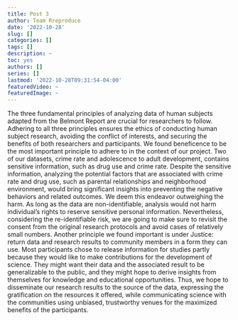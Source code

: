 ```yaml
---
title: Post 3
author: Team Rreproduce
date: '2022-10-28'
slug: []
categories: []
tags: []
description: ~
toc: yes
authors: []
series: []
lastmod: '2022-10-28T09:31:54-04:00'
featuredVideo: ~
featuredImage: ~
---
```

The three fundamental principles of analyzing data of human subjects adapted from the Belmont Report are crucial for researchers to follow. Adhering to all three principles ensures the ethics of conducting human subject research, avoiding the conflict of interests, and securing the benefits of both researchers and participants.
We found beneficence to be the most important principle to adhere to in the context of our project. Two of our datasets, crime rate and adolescence to adult development, contains sensitive information, such as drug use and crime rate. Despite the sensitive information, analyzing the potential factors that are associated with crime rate and drug use, such as parental relationships and neighborhood environment, would bring significant insights into preventing the negative behaviors and related outcomes. We deem this endeavor outweighing the harm. As long as the data are non-identifiable, analysis would not harm individual’s rights to reserve sensitive personal information. Nevertheless, considering the re-identifiable risk, we are going to make sure to revisit the consent from the original research protocols and avoid cases of relatively small numbers. 
Another principle we found important is under Justice: return data and research results to community members in a form they can use. Most participants chose to release information for studies partly because they would like to make contributions for the development of science. They might want their data and the associated result to be generalizable to the public, and they might hope to derive insights from themselves for knowledge and educational opportunities. Thus, we hope to disseminate our research results to the source of the data, expressing the gratification on the resources it offered, while communicating science with the communities using unbiased, trustworthy venues for the maximized benefits of the participants.